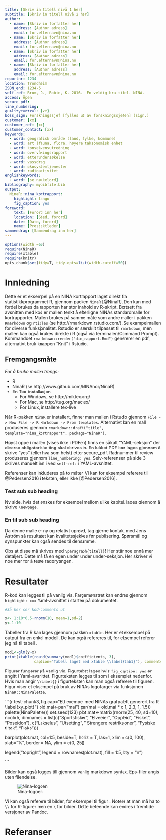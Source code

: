 ```yaml
---
title: [Skriv in titell nivå 1 her]
subtitle: [Skriv in titell nivå 2 her]
author:
  - name: [Skriv in forfatter her]
    address: [Author adress]
    email: for.efternavn@nina.no
  - name: [Skriv in forfatter her]
    address: [Author adress]
    email: for.efternavn@nina.no
  - name: [Skriv in forfatter her]
    address: [Author adress]
    email: for.efternavn@nina.no
  - name: [Skriv in forfatter her]
    address: [Author adress]
    email: for.efternavn@nina.no
reportnr: 1234
location: Trondheim
ISBN_end: 1234-5
self-ref: Brum, O., Robin, K. 2016.  En veldig bra titel. NINA.
access: Åpen
secure_pdf:
line_numbering:
qualitycontrol: [xx]
boss_sign: Forskningssjef [fylles ut av forskningssjefen] (sign.)
customer: [xx]
customer_ref: [xx]
customer_contact: [xx]
keywords:
  - word: geografisk område (land, fylke, kommune)
  - word: art (fauna, flora, høyere taksonomisk enhet
  - word: konsekvensutredning
  - word: overvåkingsrapport
  - word: etterundersøkelse
  - word: vassdrag
  - word: økosystemtjenester
  - word: radioaktivitet
englishkeywords:
  - word: [se nøkkelord]
bibliography: mybibfile.bib
output: 
  NinaR::nina_kortrapport:
    highlight: tango
    fig_caption: yes
foreword: 
    text: [Forord inn her]
    location: [Sted, forord]
    date: [Dato, forord]
    name: [Prosjektleder]
sammendrag: [Sammendrag inn her]
---
```


```r
options(width =60)
require(NinaR)
require(xtable)
require(knitr)
opts_chunk$set(tidy=T, tidy.opts=list(width.cutoff=50))
```

Innledning
==================

Dette er et eksempel på en NINA kortrapport laget direkt fra statistikkprogrammet R, gjennom packen `NinaR` [@NinaR]. Den kan med fordel brukes da rapporten har stor innhold av R-skript. Bortsett fra avsnitten med kod er mallen tenkt å efterligne NINAs standardmalle for kortrapporter. Mallen brukes på samme måte som andre maller i pakken `Rmarkdown` og `rticles` (se http://rmarkdown.rstudio.com/). Se exampelmallen for diverse funksjonalitet. Rstudio er særskilt tilpasset til `rmarkdown`, men mallen kan også brukes direkte i R (også via terminalen/Command Prompt). Kommandoet `rmarkdown::render("din_rapport.Rmd")` genererer en pdf, alternativt bruk knappen "Knit" i Rstudio.

## Fremgangsmåte


*For å bruke mallen trengs:*

* R
* NinaR (se http://www.github.com/NINAnor/NinaR)
* En Tex-installasjon
  - For Windows, se http://miktex.org/
  - For Mac, se http://tug.org/mactex/
  - For Linux, installere tex-live

Når R-pakken `NinaR` er installert, finner man mallen i Rstudio gjennom `File -> New File -> R Markdown -> From templates`. Alternativt kan en mall produseres gjennom `rmarkdown::draft("title", template="nina_kortrapport", package="NinaR")`.
  
Høyst oppe i mallen (vises ikke i PDFen) finns en såkalt "YAML-seksjon" der diverse obligatoriske ting skal skrives in. En lukket PDF kan lages gjennom å skrive "yes" (eller hva som helst) etter secure_pdf. Radnummer til review produseres gjennom `line_numbering: yes`. Selv-referensen på side 3 skrives manuelt inn i ved `self-ref:` i YAML-avsnittet.

Referenser kan inkluderes på to måter. Vi kan for eksempel referere til @Pedersen2016 i teksten, eller ikke [@Pedersen2016]. 

### Test sub sub heading
Ny side, hvis det ønskes for eksempel mellom ulike kapitel, lages gjennom å skrive `\newpage`.

### En til sub sub heading
Da denne malle er ny og relativt uprøvd, tag gjerne kontakt med Jens Åström så resultatet kan kvalitetssjekkes før publisering. Spørsmål og synspunkter kan også sendes til densamme.

\paragraph{Prøver meg på en sub sub sub heading}
Obs at disse må skrives med `\paragraph{titell}`! Her står noe ennå mer detaljert. Dette må få en egen under under under-seksjon. Her skriver vi noe mer for å teste radbrytingen.

\newpage



Resultater
========
R-kod kan legges til på vanlig vis. Fargemønstret kan endres gjennom `highlight: xxx` Yaml-avsnittet i starten på dokumentet.

```r
#Så her ser kod-comments ut

x<- 1:10*0.5+rnorm(10, mean=1,sd=2)
y<-1:10
```
Tabeller fra R kan lages gjennom pakken `xtable`. Her er et eksempel på output fra en enkel modell. De kan også refereres til, for eksempel referer jeg nå til tabell \ref{tab1}.

```r
mod1<-glm(y~x)
print(xtable(round(summary(mod1)$coefficients, 3), 
             caption="Tabell laget med xtable \\label{tab1}"), comment=F)

```

Figurer fungerer på vanlig vis. Figurtekst lages hvis `fig_caption: yes` er angitt i Yaml-avsnittet. Figurteksten legges til som i eksemplet nedenfor. Hvis man angir `\\label{}` i figurteksten kan man også referere til figuren. Figur \ref{xy_plot} viser et eksempel på bruk av NINAs logofarger via funksjonen `NinaR::NinaPalette`.  


```{r test-chunk3, fig.cap="Ett exempel med NINAs grafpalett generert fra R \\label{xy_plot}"}
old.mai<-par("mai")
par(mai = old.mai * c(1, 2.3, 1, 1.5))
palette(NinaPalette())
set.seed(123)
plot.mat<-matrix(rnorm(25, 40, sd=10), ncol=5, dimnames = list(c("Sportsfisker", "Elveeier", "Oppleid", "Fisket", "Poseidon"), c("Lakselus", "Utsetting", " Strengere restriksjoner", "Fysiske tiltak", "Flaks")))

barplot(plot.mat, col=1:5, beside=T, horiz = T, las=1, xlim = c(0, 100), xlab="%", border = NA, ylim = c(0, 25))

legend("topright", legend = rownames(plot.mat), fill = 1:5, bty = "n")

```

Bilder kan også legges till gjennom vanlig markdown syntax. Eps-filer angis uten filendelse.

![Nina-logoen \label{logoen}](logo)


Vi kan også referere til bilder, for eksempel til figur \ref{logoen}. Notere at man må ha to `\\` for R-figurer men en `\` for bilder. Dette beteende kan endres i fremtide versjoner av Pandoc.

\clearpage

Referanser {#references}
==========
\setlength{\parindent}{-0.2in}
\setlength{\leftskip}{0.2in}
\setlength{\parskip}{8pt}
\noindent
